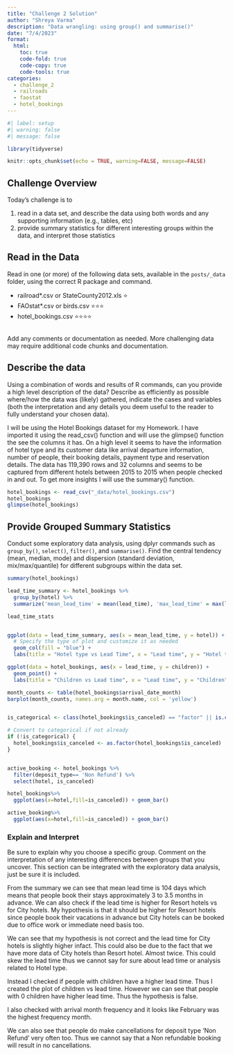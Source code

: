 ```yaml
---
title: "Challenge 2 Solution"
author: "Shreya Varma"
description: "Data wrangling: using group() and summarise()"
date: "7/4/2023"
format:
  html:
    toc: true
    code-fold: true
    code-copy: true
    code-tools: true
categories:
  - challenge_2
  - railroads
  - faostat
  - hotel_bookings
---
```


```r
#| label: setup
#| warning: false
#| message: false

library(tidyverse)

knitr::opts_chunk$set(echo = TRUE, warning=FALSE, message=FALSE)
```

## Challenge Overview

Today's challenge is to

1)  read in a data set, and describe the data using both words and any supporting information (e.g., tables, etc)
2)  provide summary statistics for different interesting groups within the data, and interpret those statistics

## Read in the Data

Read in one (or more) of the following data sets, available in the `posts/_data` folder, using the correct R package and command.

-   railroad\*.csv or StateCounty2012.xls ⭐
-   FAOstat\*.csv or birds.csv ⭐⭐⭐
-   hotel_bookings.csv ⭐⭐⭐⭐

```r

```

Add any comments or documentation as needed. More challenging data may require additional code chunks and documentation.

## Describe the data

Using a combination of words and results of R commands, can you provide a high level description of the data? Describe as efficiently as possible where/how the data was (likely) gathered, indicate the cases and variables (both the interpretation and any details you deem useful to the reader to fully understand your chosen data).

I will be using the Hotel Bookings dataset for my Homework. I have imported it using the read_csv() function and will use the glimpse() function the see the columns it has. On a high level it seems to have the information of hotel type and its customer data like arrival departure information, number of people, their booking details, payment type and reservation details. The data has 119,390 rows and 32 columns and seems to be captured from different hotels between 2015 to 2015 when people checked in and out. To get more insights I will use the summary() function.
```r

hotel_bookings <- read_csv("_data/hotel_bookings.csv")
hotel_bookings
glimpse(hotel_bookings)

```


## Provide Grouped Summary Statistics

Conduct some exploratory data analysis, using dplyr commands such as `group_by()`, `select()`, `filter()`, and `summarise()`. Find the central tendency (mean, median, mode) and dispersion (standard deviation, mix/max/quantile) for different subgroups within the data set.

```r
summary(hotel_bookings)

lead_time_summary <- hotel_bookings %>% 
  group_by(hotel) %>% 
  summarize('mean_lead_time' = mean(lead_time), 'max_lead_time' = max(lead_time), 'min_lead_time' = min(lead_time))

lead_time_stats


ggplot(data = lead_time_summary, aes(x = mean_lead_time, y = hotel)) +
  # Specify the type of plot and customize it as needed
  geom_col(fill = "blue") +
  labs(title = "Hotel type vs Lead Time", x = "Lead time", y = "Hotel type")

ggplot(data = hotel_bookings, aes(x = lead_time, y = children)) +
  geom_point() +
  labs(title = "Children vs Lead time", x = "Lead time", y = "Children")

month_counts <- table(hotel_bookings$arrival_date_month)
barplot(month_counts, names.arg = month.name, col = 'yellow')


is_categorical <- class(hotel_bookings$is_canceled) == "factor" || is.character(hotel_bookings$is_canceled)

# Convert to categorical if not already
if (!is_categorical) {
  hotel_bookings$is_canceled <- as.factor(hotel_bookings$is_canceled)
}


active_booking <- hotel_bookings %>% 
  filter(deposit_type== 'Non Refund') %>%
  select(hotel, is_canceled)

hotel_bookings%>%
  ggplot(aes(x=hotel,fill=is_canceled)) + geom_bar()

active_booking%>%
  ggplot(aes(x=hotel,fill=is_canceled)) + geom_bar()


```

### Explain and Interpret

Be sure to explain why you choose a specific group. Comment on the interpretation of any interesting differences between groups that you uncover. This section can be integrated with the exploratory data analysis, just be sure it is included.

From the summary we can see that mean lead time is 104 days which means that people book their stays approximately 3 to 3.5 months in advance. We can also check if the lead time is higher for Resort hotels vs for City hotels. My hypothesis is that it should be higher for Resort hotels since people book their vacations in advance but City hotels can be booked due to office work or immediate need basis too. 

We can see that my hypothesis is not correct and the lead time for City hotels is slightly higher infact. This could also be due to the fact that we have more data of City hotels than Resort hotel. Almost twice. This could skew the lead time thus we cannot say for sure about lead time or analysis related to Hotel type.  

Instead I checked if people with children have a higher lead time. Thus I created the plot of children vs lead time. However we can see that people with 0 children have higher lead time. Thus the hypothesis is false.

I also checked with arrival month frequency and it looks like February was the highest frequency month. 

We can also see that people do make cancellations for deposit type 'Non Refund' very often too. Thus we cannot say that a Non refundable booking will result in no cancellations.
